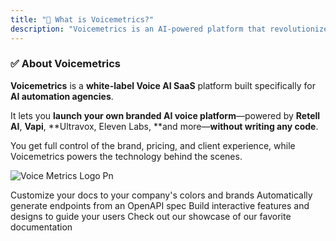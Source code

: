 ```yaml
---
title: "🧠 What is Voicemetrics?"
description: "Voicemetrics is an AI-powered platform that revolutionizes business intelligence by delivering real-time insights through conversational analytics."
---
```


### **✅ About Voicemetrics**

**Voicemetrics** is a **white-label Voice AI SaaS** platform built specifically for **AI automation agencies**.

It lets you **launch your own branded AI voice platform**—powered by **Retell AI**, **Vapi**, **Ultravox, Eleven Labs, **and more—**without writing any code**.

You get full control of the brand, pricing, and client experience, while Voicemetrics powers the technology behind the scenes.

<img
  src="/Voice_metrics_logo.png"
  alt="Voice Metrics Logo Pn"
  className="mr-auto"
/>

<CardGroup cols={2}>
  <Card title="Customize Style" icon="palette" href="https://mintlify.com/docs/settings/global">
    Customize your docs to your company's colors and brands
  </Card>
  <Card title="Reference APIs" icon="code" href="https://mintlify.com/docs/api-playground/openapi">
    Automatically generate endpoints from an OpenAPI spec
  </Card>
  <Card title="Add Components" icon="screwdriver-wrench" href="https://mintlify.com/docs/content/components/accordions">
    Build interactive features and designs to guide your users
  </Card>
  <Card title="Get Inspiration" icon="stars" href="https://mintlify.com/customers">
    Check out our showcase of our favorite documentation
  </Card>
</CardGroup>